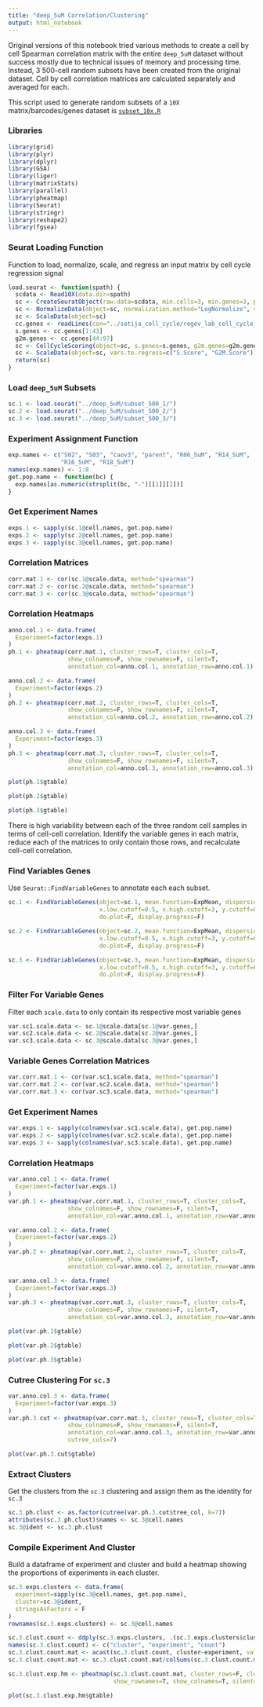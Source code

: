 ```yaml
---
title: "deep_5uM Correlation/Clustering"
output: html_notebook
---
```


Original versions of this notebook tried various methods to create a cell by cell Spearman 
correlation matrix with the entire `deep_5uM` dataset without success mostly due to technical issues
of memory and processing time. Instead, 3 500-cell random subsets have been created from the original
dataset. Cell by cell correlation matrices are calculated separately and averaged for each.

This script used to generate random subsets of a `10X` matrix/barcodes/genes dataset is
[`subset_10x.R`](https://github.com/alex-wenzel/cptres-r/blob/master/subset_10x.R)

### Libraries

```r
library(grid)
library(plyr)
library(dplyr)
library(GSA)
library(liger)
library(matrixStats)
library(parallel)
library(pheatmap)
library(Seurat)
library(stringr)
library(reshape2)
library(fgsea)
```

### Seurat Loading Function

Function to load, normalize, scale, and regress an input matrix by
cell cycle regression signal

```r
load.seurat <- function(spath) {
  scdata <- Read10X(data.dir=spath)
  sc <- CreateSeuratObject(raw.data=scdata, min.cells=3, min.genes=3, project="deep_5uM")
  sc <- NormalizeData(object=sc, normalization.method="LogNormalize", scale.factor=10000)
  sc <- ScaleData(object=sc)
  cc.genes <- readLines(con="../satija_cell_cycle/regev_lab_cell_cycle_genes.txt")
  s.genes <- cc.genes[1:43]
  g2m.genes <- cc.genes[44:97]
  sc <- CellCycleScoring(object=sc, s.genes=s.genes, g2m.genes=g2m.genes, set.ident=T)
  sc <- ScaleData(object=sc, vars.to.regress=c("S.Score", "G2M.Score"))
  return(sc)
}
```

### Load `deep_5uM` Subsets

```r
sc.1 <- load.seurat("../deep_5uM/subset_500_1/")
sc.2 <- load.seurat("../deep_5uM/subset_500_2/")
sc.3 <- load.seurat("../deep_5uM/subset_500_3/")
```

### Experiment Assignment Function

```r
exp.names <- c("S02", "S03", "caov3", "parent", "R06_5uM", "R14_5uM",                                                  
               "R16_5uM", "R18_5uM")                                                                                   
names(exp.names) <- 1:8
get.pop.name <- function(bc) {
  exp.names[as.numeric(strsplit(bc, "-")[[1]][2])]                                                                     
}
```

### Get Experiment Names

```r
exps.1 <- sapply(sc.1@cell.names, get.pop.name)
exps.2 <- sapply(sc.2@cell.names, get.pop.name)
exps.3 <- sapply(sc.3@cell.names, get.pop.name)
```

### Correlation Matrices

```r
corr.mat.1 <- cor(sc.1@scale.data, method="spearman")
corr.mat.2 <- cor(sc.2@scale.data, method="spearman")
corr.mat.3 <- cor(sc.3@scale.data, method="spearman")
```

### Correlation Heatmaps

```r
anno.col.1 <- data.frame(
  Experiment=factor(exps.1)
)
ph.1 <- pheatmap(corr.mat.1, cluster_rows=T, cluster_cols=T, 
                 show_colnames=F, show_rownames=F, silent=T,
                 annotation_col=anno.col.1, annotation_row=anno.col.1)

anno.col.2 <- data.frame(
  Experiment=factor(exps.2)
)
ph.2 <- pheatmap(corr.mat.2, cluster_rows=T, cluster_cols=T,
                 show_colnames=F, show_rownames=F, silent=T,
                 annotation_col=anno.col.2, annotation_row=anno.col.2)

anno.col.3 <- data.frame(
  Experiment=factor(exps.3)
)
ph.3 <- pheatmap(corr.mat.3, cluster_rows=T, cluster_cols=T,
                 show_colnames=F, show_rownames=F, silent=T,
                 annotation_col=anno.col.3, annotation_row=anno.col.3)
```

```r
plot(ph.1$gtable)
```

```r
plot(ph.2$gtable)
```

```r
plot(ph.3$gtable)
```


There is high variability between each of the three random cell samples in terms of
cell-cell correlation. Identify the variable genes in each matrix, reduce each of the matrices
to only contain those rows, and recalculate cell-cell correlation.

### Find Variables Genes

Use `Seurat::FindVariableGenes` to annotate each each subset.

```r
sc.1 <- FindVariableGenes(object=sc.1, mean.function=ExpMean, dispersion.function=LogVMR,
                          x.low.cutoff=0.5, x.high.cutoff=3, y.cutoff=0.5, sort.results=T,
                          do.plot=F, display.progress=F)

sc.2 <- FindVariableGenes(object=sc.2, mean.function=ExpMean, dispersion.function=LogVMR,
                          x.low.cutoff=0.5, x.high.cutoff=3, y.cutoff=0.5, sort.results=T,
                          do.plot=F, display.progress=F)

sc.3 <- FindVariableGenes(object=sc.3, mean.function=ExpMean, dispersion.function=LogVMR,
                          x.low.cutoff=0.5, x.high.cutoff=3, y.cutoff=0.5, sort.results=T,
                          do.plot=F, display.progress=F)
```

### Filter For Variable Genes

Filter each `scale.data` to only contain its respective most variable genes

```r
var.sc1.scale.data <- sc.1@scale.data[sc.1@var.genes,]
var.sc2.scale.data <- sc.2@scale.data[sc.2@var.genes,]
var.sc3.scale.data <- sc.3@scale.data[sc.3@var.genes,]
```

### Variable Genes Correlation Matrices

```r
var.corr.mat.1 <- cor(var.sc1.scale.data, method="spearman")
var.corr.mat.2 <- cor(var.sc2.scale.data, method="spearman")
var.corr.mat.3 <- cor(var.sc3.scale.data, method="spearman")
```

### Get Experiment Names

```r
var.exps.1 <- sapply(colnames(var.sc1.scale.data), get.pop.name)
var.exps.2 <- sapply(colnames(var.sc2.scale.data), get.pop.name)
var.exps.3 <- sapply(colnames(var.sc3.scale.data), get.pop.name)
```

### Correlation Heatmaps

```r
var.anno.col.1 <- data.frame(
  Experiment=factor(var.exps.1)
)
var.ph.1 <- pheatmap(var.corr.mat.1, cluster_rows=T, cluster_cols=T, 
                 show_colnames=F, show_rownames=F, silent=T,
                 annotation_col=var.anno.col.1, annotation_row=var.anno.col.1)

var.anno.col.2 <- data.frame(
  Experiment=factor(var.exps.2)
)
var.ph.2 <- pheatmap(var.corr.mat.2, cluster_rows=T, cluster_cols=T,
                 show_colnames=F, show_rownames=F, silent=T,
                 annotation_col=var.anno.col.2, annotation_row=var.anno.col.2)

var.anno.col.3 <- data.frame(
  Experiment=factor(var.exps.3)
)
var.ph.3 <- pheatmap(var.corr.mat.3, cluster_rows=T, cluster_cols=T,
                 show_colnames=F, show_rownames=F, silent=T,
                 annotation_col=var.anno.col.3, annotation_row=var.anno.col.3)
```

```r
plot(var.ph.1$gtable)
```

```r
plot(var.ph.2$gtable)
```

```r
plot(var.ph.3$gtable)
```

### Cutree Clustering For `sc.3`

```r
var.anno.col.3 <- data.frame(
  Experiment=factor(var.exps.3)
)
var.ph.3.cut <- pheatmap(var.corr.mat.3, cluster_rows=T, cluster_cols=T,
                 show_colnames=F, show_rownames=F, silent=T,
                 annotation_col=var.anno.col.3, annotation_row=var.anno.col.3,
                 cutree_cols=7)
```

```r
plot(var.ph.3.cut$gtable)
```

### Extract Clusters

Get the clusters from the `sc.3` clustering and assign them as the identity for `sc.3`

```r
sc.3.ph.clust <- as.factor(cutree(var.ph.3.cut$tree_col, k=7))
attributes(sc.3.ph.clust)$names <- sc.3@cell.names
sc.3@ident <- sc.3.ph.clust
```

### Compile Experiment And Cluster

Build a dataframe of experiment and cluster and build a heatmap
showing the proportions of experiments in each cluster.

```r
sc.3.exps.clusters <- data.frame(
  experiment=sapply(sc.3@cell.names, get.pop.name),
  cluster=sc.3@ident,
  stringsAsFactors = F
)
rownames(sc.3.exps.clusters) <- sc.3@cell.names

sc.3.clust.count <- ddply(sc.3.exps.clusters, .(sc.3.exps.clusters$cluster, sc.3.exps.clusters$experiment), nrow)
names(sc.3.clust.count) <- c("cluster", "experiment", "count")
sc.3.clust.count.mat <- acast(sc.3.clust.count, cluster~experiment, value.var="count", fill=0)
sc.3.clust.count.mat <- sc.3.clust.count.mat/colSums(sc.3.clust.count.mat)[col(sc.3.clust.count.mat)]
```

```r
sc.3.clust.exp.hm <- pheatmap(sc.3.clust.count.mat, cluster_rows=F, cluster_cols=T,
                              show_rownames=T, show_colnames=T, silent=T)
```

```r
plot(sc.3.clust.exp.hm$gtable)
```




